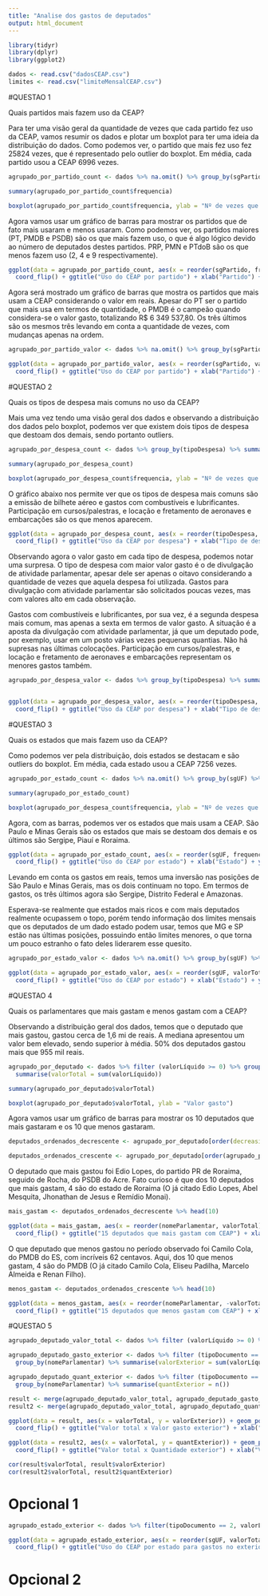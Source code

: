```yaml
---
title: "Analise dos gastos de deputados"
output: html_document
---
```


```r
library(tidyr)
library(dplyr)
library(ggplot2)
```


```r
dados <- read.csv("dadosCEAP.csv")
limites <- read.csv("limiteMensalCEAP.csv")
```

#QUESTAO 1


Quais partidos mais fazem uso da CEAP?

Para ter uma visão geral da quantidade de vezes que cada partido fez uso da CEAP, vamos
resumir os dados e plotar um boxplot para ter uma ideia da distribuição do dados. Como podemos ver, o partido que mais fez uso fez 25824 vezes, que é representado pelo outlier do boxplot. Em média, cada partido usou a CEAP 6996 vezes.

```r

agrupado_por_partido_count <- dados %>% na.omit() %>% group_by(sgPartido) %>% summarise(frequencia = n())

summary(agrupado_por_partido_count$frequencia)

boxplot(agrupado_por_partido_count$frequencia, ylab = "Nº de vezes que o partido fez uso")


```

Agora vamos usar um gráfico de barras para mostrar os partidos que de fato mais usaram e menos usaram. Como podemos ver, os partidos maiores (PT, PMDB e PSDB) são os que mais fazem uso, o que é algo lógico devido ao número de deputados destes partidos. PRP, PMN e PTdoB são os que menos fazem uso (2, 4 e 9 respectivamente).

```r

ggplot(data = agrupado_por_partido_count, aes(x = reorder(sgPartido, frequencia), y = frequencia)) + geom_bar(stat = "identity", fill="steelblue") +
  coord_flip() + ggtitle("Uso do CEAP por partido") + xlab("Partido") + ylab("Numero de vezes que o CEAP foi utilizado")

```

Agora será mostrado um gráfico de barras que mostra os partidos que mais usam a CEAP considerando o valor em reais. Apesar do PT ser o partido que mais usa em termos de quantidade, o PMDB é o campeão quando considera-se o valor gasto, totalizando R$ 6 349 537,80. Os três últimos são os mesmos três levando em conta a quantidade de vezes, com mudanças apenas na ordem.


```r

agrupado_por_partido_valor <- dados %>% na.omit() %>% group_by(sgPartido) %>% summarise(valorTotal = sum(valorLíquido))

ggplot(data = agrupado_por_partido_valor, aes(x = reorder(sgPartido, valorTotal), y = valorTotal)) + geom_bar(stat = "identity", fill="steelblue") +
  coord_flip() + ggtitle("Uso do CEAP por partido") + xlab("Partido") + ylab("Valor total gasto em reais")

```



#QUESTAO 2

Quais os tipos de despesa mais comuns no uso da CEAP?

Mais uma vez tendo uma visão geral dos dados e observando a distribuição dos dados pelo boxplot, podemos ver que existem dois tipos de despesa que destoam dos demais, sendo portanto outliers.

```r

agrupado_por_despesa_count <- dados %>% group_by(tipoDespesa) %>% summarise(frequencia = n())

summary(agrupado_por_despesa_count)

boxplot(agrupado_por_despesa_count$frequencia, ylab = "Nº de vezes que a despesa foi usada")

```

O gráfico abaixo nos permite ver que os tipos de despesa mais comuns são a emissão de bilhete aéreo e gastos com combustíveis e lubrificantes. Participação em cursos/palestras, e locação e fretamento de aeronaves e embarcações são os que menos aparecem.

```r

ggplot(data = agrupado_por_despesa_count, aes(x = reorder(tipoDespesa, frequencia), y = frequencia)) + geom_bar(stat = "identity", fill="steelblue") +
  coord_flip() + ggtitle("Uso da CEAP por despesa") + xlab("Tipo de despesa") + ylab("Numero de vezes que o CEAP foi utilizado para despesa")

```

Observando agora o valor gasto em cada tipo de despesa, podemos notar uma surpresa. O tipo de despesa com maior valor gasto é o de divulgação de atividade parlamentar, apesar dele ser apenas o oitavo considerando a quantidade de vezes que aquela despesa foi utilizada. Gastos para divulgação com atividade parlamentar são solicitados poucas vezes, mas com valores alto em cada observação. 

Gastos com combustíveis e lubrificantes, por sua vez, é a segunda despesa mais comum, mas apenas a sexta em termos de valor gasto. A situação é a aposta da divulgação com atividade parlamentar, já que um deputado pode, por exemplo, usar em um posto várias vezes pequenas quantias. Não há supresas nas últimas colocações. Participação em cursos/palestras, e locação e fretamento de aeronaves e embarcações representam os menores gastos também.

```r
agrupado_por_despesa_valor <- dados %>% group_by(tipoDespesa) %>% summarise(valorTotal = sum(valorLíquido))


ggplot(data = agrupado_por_despesa_valor, aes(x = reorder(tipoDespesa, valorTotal), y = valorTotal)) + geom_bar(stat = "identity", fill="steelblue") +
  coord_flip() + ggtitle("Uso da CEAP por despesa") + xlab("Tipo de despesa") + ylab("Valor gasto por despesa (reais)")

```

#QUESTAO 3

Quais os estados que mais fazem uso da CEAP?

Como podemos ver pela distribuição, dois estados se destacam e são outliers do boxplot. Em média, cada estado usou a CEAP 7256 vezes.

```r
agrupado_por_estado_count <- dados %>% na.omit() %>% group_by(sgUF) %>% summarise(frequencia = n())

summary(agrupado_por_estado_count)

boxplot(agrupado_por_despesa_count$frequencia, ylab = "Nº de vezes que o estado usou a CEAP")


```

Agora, com as barras, podemos ver os estados que mais usam a CEAP. São Paulo e Minas Gerais são os estados que mais se destoam dos demais e os últimos são Sergipe, Piauí e Roraima.

```r
ggplot(data = agrupado_por_estado_count, aes(x = reorder(sgUF, frequencia), y = frequencia)) + geom_bar(stat = "identity", fill="steelblue") +
  coord_flip() + ggtitle("Uso do CEAP por estado") + xlab("Estado") + ylab("Numero de vezes que o CEAP foi utilizado para o estado")
```

Levando em conta os gastos em reais, temos uma inversão nas posições de São Paulo e Minas Gerais, mas os dois continuam no topo. Em termos de gastos, os três últimos agora são Sergipe, Distrito Federal e Amazonas. 

Esperava-se realmente que estados mais ricos e com mais deputados realmente ocupassem o topo, porém tendo informação dos limites mensais que os deputados de um dado estado podem usar, temos que MG e SP estão nas últimas posições, possuindo então limites menores, o que torna um pouco estranho o fato deles liderarem esse quesito.

```r
agrupado_por_estado_valor <- dados %>% na.omit() %>% group_by(sgUF) %>% summarise(valorTotal = sum(valorLíquido))

ggplot(data = agrupado_por_estado_valor, aes(x = reorder(sgUF, valorTotal), y = valorTotal)) + geom_bar(stat = "identity", fill="steelblue") +
  coord_flip() + ggtitle("Uso do CEAP por estado") + xlab("Estado") + ylab("Valor gasto por estado")

```

#QUESTAO 4

Quais os parlamentares que mais gastam e menos gastam com a CEAP?

Observando a distribuição geral dos dados, temos que o deputado que mais gastou, gastou cerca de 1,6 mi de reais. A mediana apresentou um valor bem elevado, sendo superior à média. 50% dos deputados gastou mais que 955 mil reais.

```r
agrupado_por_deputado <- dados %>% filter (valorLíquido >= 0) %>% group_by(nomeParlamentar, sgPartido, sgUF) %>%
  summarise(valorTotal = sum(valorLíquido))

summary(agrupado_por_deputado$valorTotal)

boxplot(agrupado_por_deputado$valorTotal, ylab = "Valor gasto")


```

Agora vamos usar um gráfico de barras para mostrar os 10 deputados que mais gastaram e os 10 que menos gastaram.

```r
deputados_ordenados_decrescente <- agrupado_por_deputado[order(decreasing = TRUE, agrupado_por_deputado$valorTotal),]

deputados_ordenados_crescente <- agrupado_por_deputado[order(agrupado_por_deputado$valorTotal),]
```

O deputado que mais gastou foi Edio Lopes, do partido PR de Roraima, seguido de Rocha, do PSDB do Acre. Fato curioso é que dos 10 deputados que mais gastam, 4 são do estado de Roraima (O já citado Edio Lopes, Abel Mesquita, Jhonathan de Jesus e Remídio Monai).

```r

mais_gastam <- deputados_ordenados_decrescente %>% head(10)

ggplot(data = mais_gastam, aes(x = reorder(nomeParlamentar, valorTotal), y = valorTotal)) + geom_bar(stat = "identity", fill="steelblue") +
  coord_flip() + ggtitle("15 deputados que mais gastam com CEAP") + xlab("Deputado") + ylab("Valor total gasto (em reais)")

```

O que deputado que menos gastou no período observado foi Camilo Cola, do PMDB do ES, com incríveis 62 centavos. Aqui, dos 10 que menos gastam, 4 são do PMDB (O já citado Camilo Cola, Eliseu Padilha, Marcelo Almeida e Renan Filho).

```r

menos_gastam <- deputados_ordenados_crescente %>% head(10)

ggplot(data = menos_gastam, aes(x = reorder(nomeParlamentar, -valorTotal), y = valorTotal)) + geom_bar(stat = "identity", fill="steelblue") +
  coord_flip() + ggtitle("15 deputados que menos gastam com CEAP") + xlab("Deputado") + ylab("Valor total gasto (em reais)")

```


#QUESTAO 5

```r

agrupado_deputado_valor_total <- dados %>% filter (valorLíquido >= 0) %>% group_by(nomeParlamentar) %>% summarise(valorTotal = sum(valorLíquido))

agrupado_deputado_gasto_exterior <- dados %>% filter (tipoDocumento == 2) %>%
  group_by(nomeParlamentar) %>% summarise(valorExterior = sum(valorLíquido))

agrupado_deputado_quant_exterior <- dados %>% filter (tipoDocumento == 2) %>%
  group_by(nomeParlamentar) %>% summarise(quantExterior = n())

result <- merge(agrupado_deputado_valor_total, agrupado_deputado_gasto_exterior)
result2 <- merge(agrupado_deputado_valor_total, agrupado_deputado_quant_exterior)

ggplot(data = result, aes(x = valorTotal, y = valorExterior)) + geom_point(stat = "identity", fill="steelblue") +
  coord_flip() + ggtitle("Valor total x Valor gasto exterior") + xlab("Valor Total") + ylab("Valor no exterior")

ggplot(data = result2, aes(x = valorTotal, y = quantExterior)) + geom_point(stat = "identity", fill="steelblue") +
  coord_flip() + ggtitle("Valor total x Quantidade exterior") + xlab("Valor Total") + ylab("Quantidade exterior")

cor(result$valorTotal, result$valorExterior)
cor(result2$valorTotal, result2$quantExterior)

```

# Opcional 1

```r

agrupado_estado_exterior <- dados %>% filter(tipoDocumento == 2, valorLíquido >= 0) %>% group_by(sgUF) %>% summarise(valorTotal = sum(valorLíquido))

ggplot(data = agrupado_estado_exterior, aes(x = reorder(sgUF, valorTotal), y = valorTotal)) + geom_bar(stat = "identity", fill="steelblue") +
  coord_flip() + ggtitle("Uso do CEAP por estado para gastos no exterior") + xlab("Estado") + ylab("Valor gasto por estado (reais)")

```

# Opcional 2


